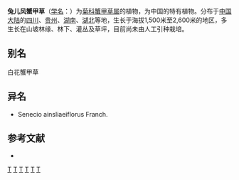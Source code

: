 {{Speciesbox
| name = 兔儿风蟹甲草
| status = 
| status_system = 
| image =
| genus = Parasenecio
| species = ainsliaeiflorus
| authority = (Franch.) [[陈艺林|Y. L. Chen]]
}}

'''兔儿风蟹甲草'''（[[学名|学名]]：{{lang|la|''Parasenecio ainsliaeiflorus''}}）为[[菊科|菊科]][[蟹甲草属|蟹甲草属]]的植物，为中国的特有植物。分布于[[中国大陆|中国大陆]]的[[四川|四川]]、[[贵州|贵州]]、[[湖南|湖南]]、[[湖北|湖北]]等地，生长于海拔1,500米至2,600米的地区，多生长在山坡林缘、林下、灌丛及草坪，目前尚未由人工引种栽培。

== 别名 ==
白花蟹甲草

== 异名 ==
* Senecio ainsliaeiflorus Franch.

== 参考文献 ==
<div class="references-small">
* {{cite web| url =http://www.bioinfo.cn/db05/KmzwSpecies.php?action=view&id=5121| title =兔儿风蟹甲草| work =《中国高等植物数据库全库》| publisher =中国科学院微生物研究所| author =昆明植物研究所| accessdate =2009-02-25| deadurl =yes| archiveurl =https://web.archive.org/web/20160305051503/http://www.bioinfo.cn/db05/KmzwSpecies.php?action=view&id=5121| archivedate =2016-03-05}}
</div>
{{Taxonbar|from=Q10891112}}

[[Category:蟹甲草属|T]]
[[Category:中國特有植物|T]]
[[Category:四川植物|T]]
[[Category:贵州植物|T]]
[[Category:湖南植物|T]]
[[Category:湖北植物|T]]